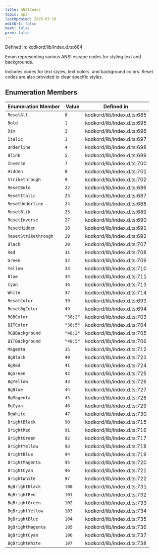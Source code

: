 ```yaml
---
title: ANSICodes
topic: api
lastUpdated: 2025-03-10
editUrl: false
next: false
prev: false
---
```


Defined in: kodkord/lib/index.d.ts:684

Enum representing various ANSI escape codes for styling text and backgrounds.

Includes codes for text styles, text colors, and background colors.
Reset codes are also provided to clear specific styles.

## Enumeration Members

| Enumeration Member | Value | Defined in |
| ------ | ------ | ------ |
| <a id="resetall"></a> `ResetAll` | `0` | kodkord/lib/index.d.ts:685 |
| <a id="bold"></a> `Bold` | `1` | kodkord/lib/index.d.ts:695 |
| <a id="dim"></a> `Dim` | `2` | kodkord/lib/index.d.ts:696 |
| <a id="italic"></a> `Italic` | `3` | kodkord/lib/index.d.ts:697 |
| <a id="underline"></a> `Underline` | `4` | kodkord/lib/index.d.ts:698 |
| <a id="blink"></a> `Blink` | `5` | kodkord/lib/index.d.ts:699 |
| <a id="inverse"></a> `Inverse` | `7` | kodkord/lib/index.d.ts:700 |
| <a id="hidden"></a> `Hidden` | `8` | kodkord/lib/index.d.ts:701 |
| <a id="strikethrough"></a> `Strikethrough` | `9` | kodkord/lib/index.d.ts:702 |
| <a id="resetbold"></a> `ResetBold` | `22` | kodkord/lib/index.d.ts:686 |
| <a id="resetitalic"></a> `ResetItalic` | `23` | kodkord/lib/index.d.ts:687 |
| <a id="resetunderline"></a> `ResetUnderline` | `24` | kodkord/lib/index.d.ts:688 |
| <a id="resetblik"></a> `ResetBlik` | `25` | kodkord/lib/index.d.ts:689 |
| <a id="resetinverse"></a> `ResetInverse` | `27` | kodkord/lib/index.d.ts:690 |
| <a id="resethidden"></a> `ResetHidden` | `28` | kodkord/lib/index.d.ts:691 |
| <a id="resetstrikethrough"></a> `ResetStrikethrough` | `29` | kodkord/lib/index.d.ts:692 |
| <a id="black"></a> `Black` | `30` | kodkord/lib/index.d.ts:707 |
| <a id="red"></a> `Red` | `31` | kodkord/lib/index.d.ts:708 |
| <a id="green"></a> `Green` | `32` | kodkord/lib/index.d.ts:709 |
| <a id="yellow"></a> `Yellow` | `33` | kodkord/lib/index.d.ts:710 |
| <a id="blue"></a> `Blue` | `34` | kodkord/lib/index.d.ts:711 |
| <a id="cyan"></a> `Cyan` | `36` | kodkord/lib/index.d.ts:713 |
| <a id="white"></a> `White` | `37` | kodkord/lib/index.d.ts:714 |
| <a id="resetcolor"></a> `ResetColor` | `39` | kodkord/lib/index.d.ts:693 |
| <a id="resetbgcolor"></a> `ResetBgColor` | `49` | kodkord/lib/index.d.ts:694 |
| <a id="rgbcolor"></a> `RGBColor` | `"38;2"` | kodkord/lib/index.d.ts:703 |
| <a id="bitcolor"></a> `BITColor` | `"38;5"` | kodkord/lib/index.d.ts:704 |
| <a id="rgbbackground"></a> `RGBBackground` | `"48;2"` | kodkord/lib/index.d.ts:705 |
| <a id="bitbackground"></a> `BITBackground` | `"48;5"` | kodkord/lib/index.d.ts:706 |
| <a id="magenta"></a> `Magenta` | `35` | kodkord/lib/index.d.ts:712 |
| <a id="bgblack"></a> `BgBlack` | `40` | kodkord/lib/index.d.ts:723 |
| <a id="bgred"></a> `BgRed` | `41` | kodkord/lib/index.d.ts:724 |
| <a id="bggreen"></a> `BgGreen` | `42` | kodkord/lib/index.d.ts:725 |
| <a id="bgyellow"></a> `BgYellow` | `43` | kodkord/lib/index.d.ts:726 |
| <a id="bgblue"></a> `BgBlue` | `44` | kodkord/lib/index.d.ts:727 |
| <a id="bgmagenta"></a> `BgMagenta` | `45` | kodkord/lib/index.d.ts:728 |
| <a id="bgcyan"></a> `BgCyan` | `46` | kodkord/lib/index.d.ts:729 |
| <a id="bgwhite"></a> `BgWhite` | `47` | kodkord/lib/index.d.ts:730 |
| <a id="brightblack"></a> `BrightBlack` | `90` | kodkord/lib/index.d.ts:715 |
| <a id="brightred"></a> `BrightRed` | `91` | kodkord/lib/index.d.ts:716 |
| <a id="brightgreen"></a> `BrightGreen` | `92` | kodkord/lib/index.d.ts:717 |
| <a id="brightyellow"></a> `BrightYellow` | `93` | kodkord/lib/index.d.ts:718 |
| <a id="brightblue"></a> `BrightBlue` | `94` | kodkord/lib/index.d.ts:719 |
| <a id="brightmagenta"></a> `BrightMagenta` | `95` | kodkord/lib/index.d.ts:720 |
| <a id="brightcyan"></a> `BrightCyan` | `96` | kodkord/lib/index.d.ts:721 |
| <a id="brightwhite"></a> `BrightWhite` | `97` | kodkord/lib/index.d.ts:722 |
| <a id="bgbrightblack"></a> `BgBrightBlack` | `100` | kodkord/lib/index.d.ts:731 |
| <a id="bgbrightred"></a> `BgBrightRed` | `101` | kodkord/lib/index.d.ts:732 |
| <a id="bgbrightgreen"></a> `BgBrightGreen` | `102` | kodkord/lib/index.d.ts:733 |
| <a id="bgbrightyellow"></a> `BgBrightYellow` | `103` | kodkord/lib/index.d.ts:734 |
| <a id="bgbrightblue"></a> `BgBrightBlue` | `104` | kodkord/lib/index.d.ts:735 |
| <a id="bgbrightmagenta"></a> `BgBrightMagenta` | `105` | kodkord/lib/index.d.ts:736 |
| <a id="bgbrightcyan"></a> `BgBrightCyan` | `106` | kodkord/lib/index.d.ts:737 |
| <a id="bgbrightwhite"></a> `BgBrightWhite` | `107` | kodkord/lib/index.d.ts:738 |
